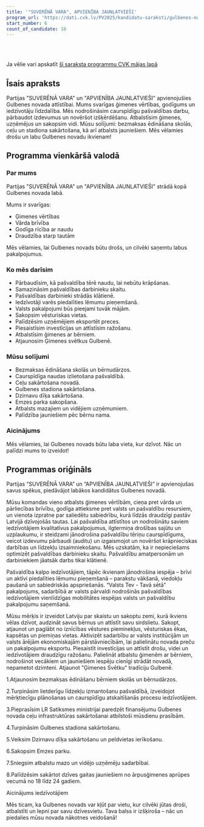 ```yaml
---
title: '"SUVERĒNĀ VARA", APVIENĪBA JAUNLATVIEŠI'
program_url: 'https://dati.cvk.lv/PV2025/kandidatu-saraksti/gulbenes-novads/suverena-vara-apvieniba-jaunlatviesi'
start_number: 6
count_of_candidate: 10
---
```



<Badge text="Ģimenes vērtības" variant="note" size="small" /> <Badge text="Pašvaldību caurspīdīgums" variant="note" size="small" /> <Badge text="Iedzīvotāju līdzdalība" variant="note" size="small" /> <Badge text="Atbalsts uzņēmējiem" variant="note" size="small" /> <Badge text="Infrastruktūras attīstība" variant="note" size="small" />

<br/><br/> 

<Card title='Šis ir mākslīga intelekta ģenerēts apraksts' icon='starlight'>
    Ja vēlie vari apskatīt <a href={frontmatter.program_url} target='_blank'>šī saraksta programmu CVK mājas lapā</a>
    </Card>

## Īsais apraksts

Partijas "SUVERĒNĀ VARA" un "APVIENĪBA JAUNLATVIEŠI" apvienojušies Gulbenes novada attīstībai. Mums svarīgas ģimenes vērtības, godīgums un iedzīvotāju līdzdalība. Mēs nodrošināsim caurspīdīgu pašvaldības darbu, pārbaudot izdevumus un novēršot izšķērdēšanu. Atbalstīsim ģimenes, uzņēmējus un sakopsim vidi. Mūsu solījumi: bezmaksas ēdināšana skolās, ceļu un stadiona sakārtošana, kā arī atbalsts jauniešiem. Mēs vēlamies drošu un labu Gulbenes novadu ikvienam!

## Programma vienkāršā valodā

### Par mums

Partijas "SUVERĒNĀ VARA" un "APVIENĪBA JAUNLATVIEŠI" strādā kopā Gulbenes novada labā.

Mums ir svarīgas:

*   Ģimenes vērtības
*   Vārda brīvība
*   Godīga rīcība ar naudu
*   Draudzība starp tautām

Mēs vēlamies, lai Gulbenes novads būtu drošs, un cilvēki saņemtu labus pakalpojumus.

### Ko mēs darīsim

*   Pārbaudīsim, kā pašvaldība tērē naudu, lai nebūtu krāpšanas.
*   Samazināsim pašvaldības darbinieku skaitu.
*   Pašvaldības darbinieki strādās klātienē.
*   Iedzīvotāji varēs piedalīties lēmumu pieņemšanā.
*   Valsts pakalpojumi būs pieejami tuvāk mājām.
*   Sakopsim vēsturiskas vietas.
*   Palīdzēsim uzņēmējiem eksportēt preces.
*   Piesaistīsim investīcijas un attīstīsim ražošanu.
*   Atbalstīsim ģimenes ar bērniem.
*   Atjaunosim Ģimenes svētkus Gulbenē.

### Mūsu solījumi

*   Bezmaksas ēdināšana skolās un bērnudārzos.
*   Caurspīdīga naudas izlietošana pašvaldībā.
*   Ceļu sakārtošana novadā.
*   Gulbenes stadiona sakārtošana.
*   Dzirnavu dīķa sakārtošana.
*   Emzes parka sakopšana.
*   Atbalsts mazajiem un vidējiem uzņēmumiem.
*   Palīdzība jauniešiem pēc bērnu nama.

### Aicinājums

Mēs vēlamies, lai Gulbenes novads būtu laba vieta, kur dzīvot. Nāc un palīdzi mums to izveidot!

## Programmas oriģināls

Partijas “SUVERĒNĀ VARA” un “APVIENĪBA JAUNLATVIEŠI” ir apvienojušas savus spēkus, piedāvājot labākos kandidātus Gulbenes novadā.

Mūsu komandas vieno atbalsts ģimenes vērtībām, cieņa pret vārda un pārliecības brīvību, godīga attieksme pret valsts un pašvaldību resursiem, un vienota izpratne par saliedētu sabiedrību, kurā līdzās draudzīgi pastāv Latvijā dzīvojošās tautas. Lai pašvaldība attīstītos un nodrošinātu saviem iedzīvotājiem kvalitatīvus pakalpojumus, ilgtermiņa drošības sajūtu un uzplaukumu, ir steidzami jānodrošina pašvaldību tēriņu caurspīdīgums, veicot izdevumu pārbaudi (auditu) un izgaismojot un novēršot krāpnieciskas darbības un līdzekļu izsaimniekošanu. Mēs uzskatām, ka ir nepieciešams optimizēt pašvaldības darbinieku skaitu. Pašvaldību amatpersonām un darbiniekiem jāatsāk darbs tikai klātienē.

Pašvaldība kalpo iedzīvotājiem, tāpēc ikvienam jānodrošina iespēja – brīvi un aktīvi piedalīties lēmumu pieņemšanā – parakstu vākšanā, viedokļu paušanā un sabiedriskās apspriešanās. “Valsts Tev - Tavā sētā” pakalpojums, sadarbībā ar valsts pārvaldi nodrošinās pašvaldības iedzīvotājiem vienlīdzīgas mobilitātes iespējas valsts un pašvaldību pakalpojumu saņemšanā.

Mūsu mērķis ir izveidot Latviju par skaistu un sakoptu zemi, kurā ikviens vēlas dzīvot, audzināt savus bērnus un attīstīt savu sirdslietu. Sakopt, atjaunot un paglābt no iznīcības vēstures pieminekļus, vēsturiskas ēkas, kapsētas un piemiņas vietas. Aktivizēt sadarbību ar valsts institūcijām un valsts ārējām ekonomiskajām pārstāvniecībām, lai palielinātu novada preču un pakalpojumu eksportu. Piesaistīt investīcijas un attīstīt drošu, videi un iedzīvotājiem draudzīgu ražošanu. Palielināt atbalstu ģimenēm ar bērniem, nodrošinot vecākiem un jauniešiem iespēju cienīgi strādāt novadā, nepametot dzimteni. Atjaunot "Ģimenes Svētku" tradīciju Gulbenē.

1.Atjaunosim bezmaksas ēdināšanu bērniem skolās un bērnudārzos.

2.Turpināsim lietderīgu līdzekļu izmantošanu pašvaldībā, izveidojot mērķtiecīgu plānošanas un caurspīdīgu atskaitīšanās procesu iedzīvotājiem.

3.Pieprasīsim LR Satiksmes ministrijai paredzēt finansējumu Gulbenes novada ceļu infrastruktūras sakārtošanai atbilstoši mūsdienu prasībām.

4.Turpināsim Gulbenes stadiona sakārtošanu.

5.Veiksim Dzirnavu dīķa sakārtošanu un peldvietas ierīkošanu.

6.Sakopsim Emzes parku.

7.Sniegsim atbalstu mazo un vidējo uzņēmēju sadarbībai.

8.Palīdzēsim sakārtot dzīves gaitas jauniešiem no ārpusģimenes aprūpes vecumā no 18 līdz 24 gadiem.

Aicinājums iedzīvotājiem

Mēs ticam, ka Gulbenes novads var kļūt par vietu, kur cilvēki jūtas droši, atbalstīti un lepni par savu dzīvesvietu. Tava balss ir izšķiroša – nāc un piedalies mūsu novada nākotnes veidošanā!
